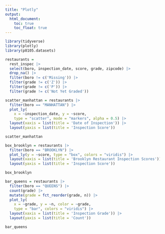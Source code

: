 ```yaml
---
title: "Plotly"
output: 
  html_document:
    toc: true
    toc_float: true
---
```


```r
library(tidyverse)
library(plotly)
library(p8105.datasets)
```


```r
restaurants =
  rest_inspec |> 
  select(boro, inspection_date, score, grade, zipcode) |> 
  drop_na() |> 
  filter(boro != c('Missing')) |> 
  filter(grade != c('Z')) |> 
  filter(grade != c('P')) |>
  filter(grade != c('Not Yet Graded'))
```

```r

scatter_manhattan = restaurants |> 
  filter(boro == "MANHATTAN") |> 
  plot_ly(
    x = ~inspection_date, y = ~score,
    type = "scatter", mode = "markers", alpha = 0.5) |> 
  layout(xaxis = list(title = 'Date of Inspection')) |> 
  layout(yaxis = list(title = 'Inspection Score'))

scatter_manhattan

```

```r
box_brooklyn = restaurants |> 
  filter(boro == "BROOKLYN") |> 
  plot_ly(y = ~score, type = "box", colors = "viridis") |> 
  layout(xaxis = list(title = 'Brooklyn Restaurant Inspection Scores')) |> 
  layout(yaxis = list(title = 'Inspection Score'))

box_brooklyn
```

```r
bar_queens = restaurants |> 
  filter(boro == "QUEENS") |> 
  count(grade) |> 
  mutate(grade = fct_reorder(grade, n)) |> 
  plot_ly(
    x = ~grade, y = ~n, color = ~grade,
    type = "bar", colors = "viridis") |> 
  layout(xaxis = list(title = 'Inspection Grade')) |> 
  layout(yaxis = list(title = 'Count'))

bar_queens
```




